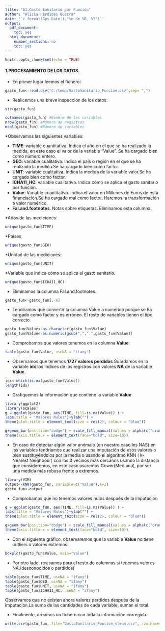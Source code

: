 ---
title: "A1.Gasto Sanitario por Función"
author: "Alicia Perdices Guerra"
date: '`r format(Sys.Date(),"%e de %B, %Y")`'
output:
  pdf_document:
    toc: yes
  html_document:
    number_sections: no
    toc: yes
---

```{r setup, include=FALSE}
knitr::opts_chunk$set(echo = TRUE)
```


#### **1.PROCESAMIENTO DE LOS DATOS.**

* En primer lugar leemos el fichero:

```{r}
gasto_fun<-read.csv("C:/temp/GastoSanitario_Funcion.csv",sep= ",")
```

* Realicemos una breve inspección de los datos:

```{r}
str(gasto_fun)

```


```{r}
colnames(gasto_fun) #Nombre de las variables
nrow(gasto_fun) #Número de registros
ncol(gasto_fun) #Número de variables
```

*Observamos las siguientes variables:

  * **TIME**: variable cuantitativa. Indica el año en el que se ha realizado la medida, en este caso el valor de la variable "Value". Se ha cargado bien como número entero.
  * **GEO**: variable cualitativa. Indica el país o región en el que se ha realizado la medida.Se ha cargado bien como factor.
  * **UNIT**: variable cualitativa. Indica la medida de la variable valor.Se ha cargado bien como factor.
  * **ICHA11_HC**: variable cualitativa. Indica cómo se aplica el gasto sanitario por función.
  * **Value**: Variable cuantitativa. Indica el valor en Millones de Euros de esta financiación.Se ha cargado mal como factor. Haremos la transformación a valor numérico.
  * **Fal.and.footnotes**. Notas sobre etiquetas. Eliminamos esta columna.

*Años de las mediciones:

```{r}
unique(gasto_fun$TIME)
```

*Paises:

```{r}
unique(gasto_fun$GEO)
```

*Unidad de las mediciones:

```{r}
unique(gasto_fun$UNIT)
```

*Variable que indica cómo se aplica el gasto sanitario.

```{r}
unique(gasto_fun$ICHA11_HC)
```

* Eliminamos la columna Fal.and.footnotes.

```{r}
gasto_fun<-gasto_fun[,-6]
```


* Tendríamos que convertir la columna Value a numérico porque se ha cargado como factor y es erróneo. El resto de variables tienen el tipo correcto.

```{r}
gasto_fun$Value<-as.character(gasto_fun$Value)
gasto_fun$Value<-as.numeric(gsub(",",".",gasto_fun$Value))
```

* Comprobamos que valores tenemos en la columna **Value**:

```{r}
table(gasto_fun$Value, useNA = "ifany")
```

* Observamos que tenemos **1727 valores perdidos**.Guardamos en la variable **idx** los índices de los registros con valores **NA** de la variable **Value**.

```{r}
idx<-which(is.na(gasto_fun$Value))
length(idx)
```

* Grafiquemos la información que contiene la variable **Value**

```{r}
library(ggplot2)
library(scales)
g = ggplot(gasto_fun, aes(TIME, fill=is.na(Value)) ) +
labs(title = "Valores Nulos")+ylab("") +
theme(plot.title = element_text(size = rel(2), colour = "blue"))

g+geom_bar(position="dodge") + scale_fill_manual(values = alpha(c("orange", "blue"), 1)) +
theme(axis.title.x = element_text(face="bold", size=10))
```

* En caso de detectar algún valor anómalo (en nuestro caso los NAS) en las variables tendríamos que realizar una imputación de esos valores o bien sustituyéndolos por la media o usando el algoritmo KNN ( k-Nearest Neighbour) con los 3 vecinos más cercanos usando la distancia que consideremos, en este caso usaremos Gower(Mediana), por ser una medida más robusa frente a extremos.

```{r}
library(VIM)
output<-kNN(gasto_fun, variable=c("Value"),k=3) 
gasto_fun<-output
```

* Comprobamos que no tenemos valores nulos después de la imputación

```{r}
g = ggplot(gasto_fun, aes(TIME, fill=is.na(Value)) ) +
labs(title = "Valores Nulos")+ylab("") +
theme(plot.title = element_text(size = rel(2), colour = "blue"))

g+geom_bar(position="dodge") + scale_fill_manual(values = alpha(c("orange", "blue"), 1)) +
theme(axis.title.x = element_text(face="bold", size=10))
```

* Con el siguiente gráfico, observaremos que la variable **Value** no tiene outliers o valores extremos:

```{r}
boxplot(gasto_fun$Value, main="Value")
```

* Por otro lado, revisamos para el resto de columnas si tenemos valores NA.(desconocidos o perdidos)

```{r}
table(gasto_fun$TIME, useNA = "ifany")
table(gasto_fun$GEO, useNA = "ifany")
table(gasto_fun$UNIT, useNA = "ifany")
table(gasto_fun$ICHA11_HC, useNA = "ifany")
```


Observamos que no existen ahora valores perdidos después de la imputación.La suma de las cantidades de cada variable, suman el total.

* Finalmente, creamos un fichero con toda la información corregida.

```{r}
write.csv(gasto_fun, file="GastoSanitario_Funcion_clean.csv", row.names = FALSE)
```


